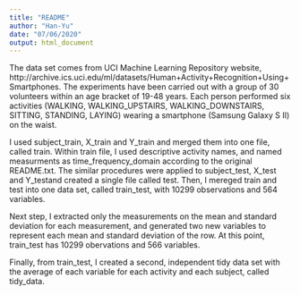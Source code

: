 ```yaml
---
title: "README"
author: "Han-Yu"
date: "07/06/2020"
output: html_document
---
```


The data set comes from UCI Machine Learning Repository website, http://archive.ics.uci.edu/ml/datasets/Human+Activity+Recognition+Using+Smartphones. The experiments have been carried out with a group of 30 volunteers within an age bracket of 19-48 years. Each person performed six activities (WALKING, WALKING_UPSTAIRS, WALKING_DOWNSTAIRS, SITTING, STANDING, LAYING) wearing a smartphone (Samsung Galaxy S II) on the waist.

I used subject_train, X_train and Y_train and merged them into one file, called train. Within train file, I used descriptive activity names, and named measurments as time_frequency_domain according to the original README.txt. The similar procedures were applied to subject_test, X_test and Y_testand created a single file called test. Then, I mereged train and test into one data set, called train_test, with 10299 observations and 564 variables. 

Next step, I extracted only the measurements on the mean and standard deviation for each measurement, and generated two new variables to represent each mean and standard deviation of the row. At this point, train_test has 10299 obervations and 566 variables.

Finally, from train_test, I created a second, independent tidy data set with the average of each variable for each activity and each subject, called tidy_data. 